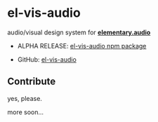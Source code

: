 
<Meta title="Example/Introduction" />

# el-vis-audio

audio/visual design system for [**elementary.audio**](https://www.elementary.audio/)

- ALPHA RELEASE: [el-vis-audio npm package](https://www.npmjs.com/package/el-vis-audio)

- GitHub: [el-vis-audio](https://www.github.com/blechdom/el-vis-audio)

## Contribute

yes, please.

more soon...
